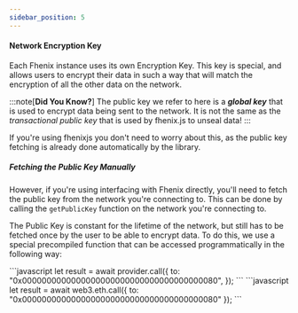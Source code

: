 ```yaml
---
sidebar_position: 5
---
```




#### Network Encryption Key

Each Fhenix instance uses its own Encryption Key. This key is special, and allows users to encrypt their data in such a way that will match the encryption of all the other data on the network.

:::note[**Did You Know?**]
 The public key we refer to here is a _**global key**_ that is used to encrypt data being sent to the network. It is not the same as the _transactional public key_ that is used by fhenix.js to unseal data!
:::

If you're using fhenixjs you don't need to worry about this, as the public key fetching is already done automatically by the library.

##### Fetching the Public Key Manually

However, if you're using interfacing with Fhenix directly, you'll need to fetch the public key from the network you're connecting to. This can be done by calling the `getPublicKey` function on the network you're connecting to.

The Public Key is constant for the lifetime of the network, but still has to be fetched once by the user to be able to encrypt data. To do this, we use a special precompiled function that can be accessed programmatically in the following way:

<Tabs>
<TabItem value="ethers.js" label="ethers.js">
```javascript
let result = await provider.call({
  to: "0x0000000000000000000000000000000000000080",
});
```
</TabItem>
<TabItem value="web3.js" label="Web3.js">
```javascript
let result = await web3.eth.call({
  to: "0x0000000000000000000000000000000000000080"
});
```
</TabItem>
</Tabs>
